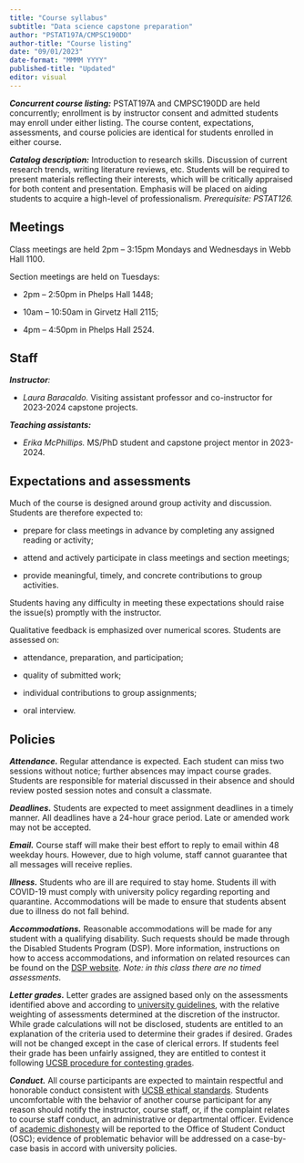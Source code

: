 ```yaml
---
title: "Course syllabus"
subtitle: "Data science capstone preparation"
author: "PSTAT197A/CMPSC190DD"
author-title: "Course listing"
date: "09/01/2023"
date-format: "MMMM YYYY"
published-title: "Updated"
editor: visual
---
```


***Concurrent course listing:*** PSTAT197A and CMPSC190DD are held concurrently; enrollment is by instructor consent and admitted students may enroll under either listing. The course content, expectations, assessments, and course policies are identical for students enrolled in either course.

***Catalog description:*** Introduction to research skills. Discussion of current research trends, writing literature reviews, etc. Students will be required to present materials reflecting their interests, which will be critically appraised for both content and presentation. Emphasis will be placed on aiding students to acquire a high-level of professionalism. *Prerequisite: PSTAT126.*

## Meetings

Class meetings are held 2pm -- 3:15pm Mondays and Wednesdays in Webb Hall 1100.

Section meetings are held on Tuesdays:

-   2pm -- 2:50pm in Phelps Hall 1448;

-   10am -- 10:50am in Girvetz Hall 2115;

-   4pm -- 4:50pm in Phelps Hall 2524.

## Staff

***Instructor**:*

-   *Laura Baracaldo.* Visiting assistant professor and co-instructor for 2023-2024 capstone projects.

***Teaching assistants:***

-   *Erika McPhillips.* MS/PhD student and capstone project mentor in 2023-2024.

## Expectations and assessments

Much of the course is designed around group activity and discussion. Students are therefore expected to:

-   prepare for class meetings in advance by completing any assigned reading or activity;

-   attend and actively participate in class meetings and section meetings;

-   provide meaningful, timely, and concrete contributions to group activities.

Students having any difficulty in meeting these expectations should raise the issue(s) promptly with the instructor.

Qualitative feedback is emphasized over numerical scores. Students are assessed on:

-   attendance, preparation, and participation;

-   quality of submitted work;

-   individual contributions to group assignments;

-   oral interview.

## Policies

***Attendance.*** Regular attendance is expected. Each student can miss two sessions without notice; further absences may impact course grades. Students are responsible for material discussed in their absence and should review posted session notes and consult a classmate.

***Deadlines.*** Students are expected to meet assignment deadlines in a timely manner. All deadlines have a 24-hour grace period. Late or amended work may not be accepted.

***Email.*** Course staff will make their best effort to reply to email within 48 weekday hours. However, due to high volume, staff cannot guarantee that all messages will receive replies.

***Illness.*** Students who are ill are required to stay home. Students ill with COVID-19 must comply with university policy regarding reporting and quarantine. Accommodations will be made to ensure that students absent due to illness do not fall behind.

***Accommodations.*** Reasonable accommodations will be made for any student with a qualifying disability. Such requests should be made through the Disabled Students Program (DSP). More information, instructions on how to access accommodations, and information on related resources can be found on the [DSP website](https://dsp.sa.ucsb.edu/). *Note: in this class there are no timed assessments.*

***Letter grades.*** Letter grades are assigned based only on the assessments identified above and according to [university guidelines](https://my.sa.ucsb.edu/catalog/Current/AcademicPoliciesProcedures/GradingSystem.aspx), with the relative weighting of assessments determined at the discretion of the instructor. While grade calculations will not be disclosed, students are entitled to an explanation of the criteria used to determine their grades if desired. Grades will not be changed except in the case of clerical errors. If students feel their grade has been unfairly assigned, they are entitled to contest it following [UCSB procedure for contesting grades](https://my.sa.ucsb.edu/catalog/Current/AcademicPoliciesProcedures/ContestedGrades.aspx).

***Conduct.*** All course participants are expected to maintain respectful and honorable conduct consistent with [UCSB ethical standards](https://www.compliance.ucsb.edu/ethics). Students uncomfortable with the behavior of another course participant for any reason should notify the instructor, course staff, or, if the complaint relates to course staff conduct, an administrative or departmental officer. Evidence of [academic dishonesty](https://studentconduct.sa.ucsb.edu/academic-integrity) will be reported to the Office of Student Conduct (OSC); evidence of problematic behavior will be addressed on a case-by-case basis in accord with university policies.
